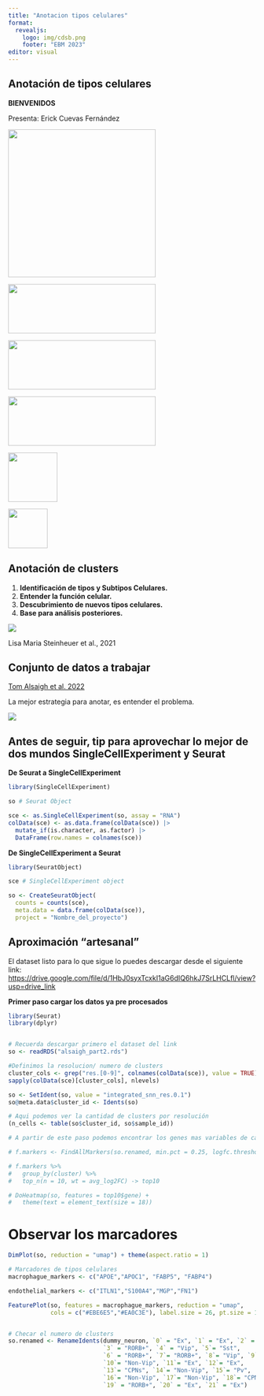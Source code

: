 ```yaml
---
title: "Anotacion tipos celulares"
format: 
  revealjs:
    logo: img/cdsb.png
    footer: "EBM 2023"
editor: visual
---
```


## Anotación de tipos celulares

**BIENVENIDOS**

Presenta: Erick Cuevas Fernández

![](img/xolo.png){.absolute bottom=0 right=0 width="300" height="300"}

![](img/bioconductor.png){.absolute bottom=0 left=0 width="300" height="100"}

![](img/nnb.png){.absolute bottom=0 left=400 width="300" height="100"}

![](img/rmb.png){.absolute top=400 left=400 width="300" height="100"}

![](img/avatar.png){.absolute top=400 left=0 width="100" height="100"}


![](img/ccg.png){.absolute top=400 left=200 width="80" height="80"}

## Anotación de clusters

::: {.incremental}

1.  **Identificación de tipos y Subtipos Celulares.**
2.  **Entender la función celular.**
3.  **Descubrimiento de nuevos tipos celulares.**
4.  **Base para análisis posteriores.**

:::

![](img/fruit.png)

::: footer

Lisa Maria Steinheuer et al., 2021

:::

## Conjunto de datos a trabajar

[Tom Alsaigh et al. 2022](https://www.nature.com/articles/s42003-022-04056-7)

La mejor estrategia para anotar, es entender el problema. 

![](img/h_sabio.jpg)

## Antes de seguir, tip para aprovechar lo mejor de dos mundos SingleCellExperiment y Seurat {.scrollable}

**De Seurat a SingleCellExperiment**

```r
library(SingleCellExperiment)

so # Seurat Object

sce <- as.SingleCellExperiment(so, assay = "RNA")
colData(sce) <- as.data.frame(colData(sce)) |>
  mutate_if(is.character, as.factor) |>
  DataFrame(row.names = colnames(sce))
```

**De SingleCellExperiment a Seurat**

```r
library(SeuratObject)

sce # SingleCellExperiment object

so <- CreateSeuratObject(
  counts = counts(sce),
  meta.data = data.frame(colData(sce)),
  project = "Nombre_del_proyecto")
```

## Aproximación "artesanal" {.scrollable}

El dataset listo para lo que sigue lo puedes descargar desde el siguiente link: [https://drive.google.com/file/d/1HbJ0syxTcxkI1aG6dIQ6hkJ7SrLHCLfl/view?usp=drive_link](https://drive.google.com/file/d/1HbJ0syxTcxkI1aG6dIQ6hkJ7SrLHCLfl/view?usp=drive_link)

**Primer paso cargar los datos ya pre procesados**

```r
library(Seurat)
library(dplyr)


# Recuerda descargar primero el dataset del link
so <- readRDS("alsaigh_part2.rds")

#Definimos la resolucion/ numero de clusters 
cluster_cols <- grep("res.[0-9]", colnames(colData(sce)), value = TRUE)
sapply(colData(sce)[cluster_cols], nlevels)

so <- SetIdent(so, value = "integrated_snn_res.0.1")
so@meta.data$cluster_id <- Idents(so)

# Aqui podemos ver la cantidad de clusters por resolución
(n_cells <- table(so$cluster_id, so$sample_id))

# A partir de este paso podemos encontrar los genes mas variables de cada cluster para poder anotarlos a partir de ese método

# f.markers <- FindAllMarkers(so.renamed, min.pct = 0.25, logfc.threshold = 0.25)

# f.markers %>%
#   group_by(cluster) %>%
#   top_n(n = 10, wt = avg_log2FC) -> top10

# DoHeatmap(so, features = top10$gene) +
#   theme(text = element_text(size = 18))


```


# Observar los marcadores 


```r

DimPlot(so, reduction = "umap") + theme(aspect.ratio = 1)

# Marcadores de tipos celulares
macrophague_markers <- c("APOE","APOC1", "FABP5", "FABP4")

endothelial_markers <- c("ITLN1","S100A4","MGP","FN1")

FeaturePlot(so, features = macrophague_markers, reduction = "umap",
            cols = c("#EBE6E5","#EA0C3E"), label.size = 26, pt.size = 1)


# Checar el numero de clusters 
so.renamed <- RenameIdents(dummy_neuron, `0` = "Ex", `1` = "Ex", `2` = "Pv",
                           `3` = "RORB+", `4` = "Vip", `5`= "Sst",
                           `6` = "RORB+", `7`= "RORB+", `8`= "Vip", `9`= "Ex",
                           `10`= "Non-Vip", `11`= "Ex", `12`= "Ex",
                           `13`= "CPNs", `14`= "Non-Vip", `15`= "Pv",
                           `16`= "Non-Vip", `17`= "Non-Vip", `18`= "CPNs",
                           `19` = "RORB+", `20` = "Ex", `21` = "Ex")

```



